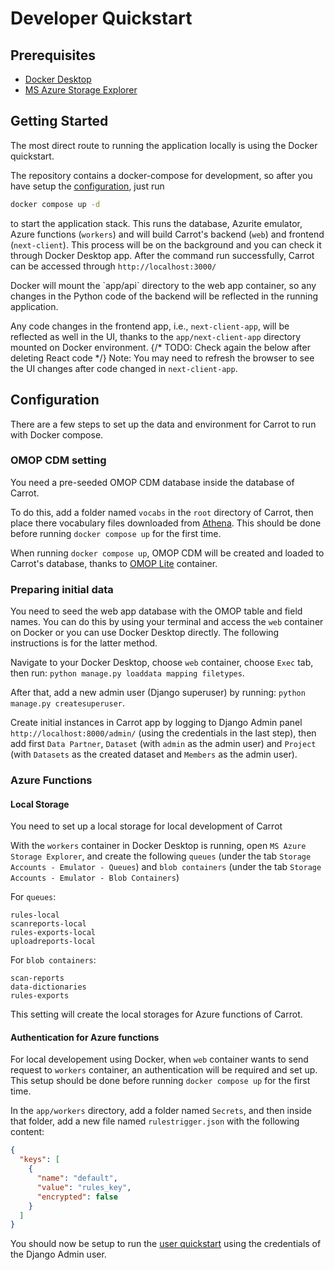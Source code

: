 
# Developer Quickstart

## Prerequisites

- [Docker Desktop](https://www.docker.com/products/docker-desktop/)
- [MS Azure Storage Explorer](https://azure.microsoft.com/en-us/products/storage/storage-explorer/#Download-4)

## Getting Started

The most direct route to running the application locally is using the Docker quickstart.

The repository contains a docker-compose for development, so after you have setup the [configuration](#configuration), just run

```bash
docker compose up -d
```

to start the application stack. This runs the database, Azurite emulator, Azure functions (`workers`) and will build Carrot's backend (`web`) and frontend (`next-client`). This process will be on the background and you can check it through Docker Desktop app. After the command run successfully, Carrot can be accessed through `http://localhost:3000/`

<Callout type="info">
  Docker will mount the `app/api` directory to the web app container, so any changes in the Python code of the backend will be reflected in the running application.

Any code changes in the frontend app, i.e., `next-client-app`, will be reflected as well in the UI, thanks to the `app/next-client-app` directory mounted on Docker environment.
{/* TODO: Check again the below after deleting React code */}
Note: You may need to refresh the browser to see the UI changes after code changed in `next-client-app`.

</Callout>

## Configuration

There are a few steps to set up the data and environment for Carrot to run with Docker compose.

### OMOP CDM setting

You need a pre-seeded OMOP CDM database inside the database of Carrot.

To do this, add a folder named `vocabs` in the `root` directory of Carrot, then place there vocabulary files downloaded from [Athena](https://athena.ohdsi.org/vocabulary/list). This should be done before running `docker compose up` for the first time.

When running `docker compose up`, OMOP CDM will be created and loaded to Carrot's database, thanks to [OMOP Lite](https://github.com/andyrae/omop-lite/pkgs/container/omop-lite) container.

### Preparing initial data

You need to seed the web app database with the OMOP table and field names. You can do this by using your terminal and access the `web` container on Docker or you can use Docker Desktop directly. The following instructions is for the latter method.

Navigate to your Docker Desktop, choose `web` container, choose `Exec` tab, then run: `python manage.py loaddata mapping filetypes`.

After that, add a new admin user (Django superuser) by running: `python manage.py createsuperuser`.

Create initial instances in Carrot app by logging to Django Admin panel `http://localhost:8000/admin/` (using the credentials in the last step), then add first `Data Partner`, `Dataset` (with `admin` as the admin user) and `Project` (with `Datasets` as the created dataset and `Members` as the admin user).

### Azure Functions

#### Local Storage

You need to set up a local storage for local development of Carrot

With the `workers` container in Docker Desktop is running, open `MS Azure Storage Explorer`, and create the following `queues` (under the tab `Storage Accounts - Emulator - Queues`) and `blob containers` (under the tab `Storage Accounts - Emulator - Blob Containers`)

For `queues`:

```
rules-local
scanreports-local
rules-exports-local
uploadreports-local
```

For `blob containers`:

```
scan-reports
data-dictionaries
rules-exports
```

This setting will create the local storages for Azure functions of Carrot.

#### Authentication for Azure functions

For local developement using Docker, when `web` container wants to send request to `workers` container, an authentication will be required and set up. This setup should be done before running `docker compose up` for the first time.

In the `app/workers` directory, add a folder named `Secrets`, and then inside that folder, add a new file named `rulestrigger.json` with the following content:

```json
{
  "keys": [
    {
      "name": "default",
      "value": "rules_key",
      "encrypted": false
    }
  ]
}
```

You should now be setup to run the [user quickstart](/mapper/user_guide/quickstart) using the credentials of the Django Admin user.
